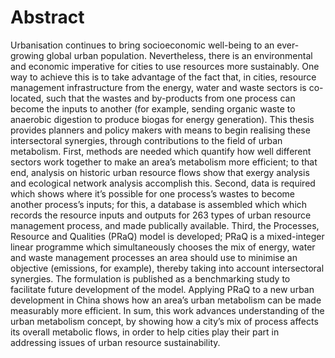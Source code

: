 # Abstract {.unnumbered}

Urbanisation continues to bring socioeconomic well-being to an ever-growing global urban population. Nevertheless, there is an environmental and economic imperative for cities to use resources more sustainably. One way to achieve this is to take advantage of the fact that, in cities, resource management infrastructure from the energy, water and waste sectors is co-located, such that the wastes and by-products from one process can become the inputs to another (for example, sending organic waste to anaerobic digestion to produce biogas for energy generation). This thesis provides planners and policy makers with means to begin realising these intersectoral synergies, through contributions to the field of urban metabolism. First, methods are needed which quantify how well different sectors work together to make an area’s metabolism more efficient; to that end, analysis on historic urban resource flows show that exergy analysis and ecological network analysis accomplish this. Second, data is required which shows where it's possible for one process’s wastes to become another process’s inputs; for this, a database is assembled which which records the resource inputs and outputs for 263 types of urban resource management process, and made publically available. Third, the Processes, Resource and Qualities (PRaQ) model is developed; PRaQ is a mixed-integer linear programme which simultaneously chooses the mix of energy, water and waste management processes an area should use to minimise an objective (emissions, for example), thereby taking into account intersectoral synergies. The formulation is published as a benchmarking study to facilitate future development of the model. Applying PRaQ to a new urban development in China shows how an area’s urban metabolism can be made measurably more efficient. In sum, this work advances understanding of the urban metabolism concept, by showing how a city’s mix of process affects its overall metabolic flows, in order to help cities play their part in addressing issues of urban resource sustainability.

<!--
Urbanisation has and will continue to bring socioeconomic well-being to an ever-growing global urban population, but they need to use resource more sustainably. One way to do this, is to take advantage of the fact that in cities, resource management infrastructure from the energy, water and waste sectors is co-located, such that the wastes and by-produces of one process can become the inputs to another.

To help planners and policy makers realise these benefits, this thesis introduces a mixed-integer linear programme which can choose the optimal mix of energy, water and waste management processes simultaneously, thereby taking into account the synergies and interactions between these sectors.

Formulating this model advances understanding of the urban metabolism concept, by showing how a city's mix of process affects its overall metabolic flows. Application of the model shows how it is possible to improve an area's metabolism, as measured by appropriate metrics. In summary, it is recommended that process-oriented approaches to urban sustainability should be considered in view of urban challenges.
-->

<!--
In practice, planning a city's mix of processes and schedule of resource imports, exports, and inter-process transfers is nontrivial due to the many permutations and combinations involved, but formalising a city's network of resource management infrastructure as a system enables optimisation modelling

So that planners and policy makers can take advantage of optimisation modelling, this thesis introduces a usable and tractable optimisation mode which can choose the optimal mix of processes a city should use to manage its resources according to a given objective (such as minimising emissions). 

from a theoretical UM perspective
or an optimisation modelling approach

This thesis asks the question,
and answers with a model, whose results demonstrate that
-->
